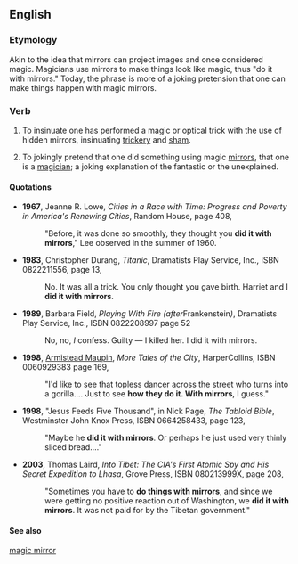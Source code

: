 ==English==

===Etymology===
Akin to the idea that mirrors can project images and once considered magic. Magicians use mirrors to make things look like magic, thus "do it with mirrors." Today, the phrase is more of a joking pretension that one can make things happen with magic mirrors.

===Verb===
{{en-verb|does something with mirrors|doing something with mirrors|did something with mirrors|done something with mirrors|inf=to [[do]] (something) [[with]] [[mirrors]]}}
#{{transitive}} {{idiom}} To insinuate one has performed a magic or optical trick with the use of hidden mirrors, insinuating [[trickery]] and [[sham]]. 
# {{transitive}} {{idiom}} To jokingly pretend that one did something using magic [[mirrors]], that one is a [[magician]]; a joking explanation of the fantastic or the unexplained. 

====Quotations====
*'''1967''', Jeanne R. Lowe, ''Cities in a Race with Time: Progress and Poverty in America's Renewing Cities'', Random House, page 408,<!--unconfirmed ---- just bgc on-results-page view -->
*:"Before, it was done so smoothly, they thought you '''did it with mirrors'''," Lee observed in the summer of 1960.
*'''1983''', Christopher Durang, ''Titanic'', Dramatists Play Service, Inc., ISBN 0822211556, page 13,
*:No. It was all a trick. You only thought you gave birth. Harriet and I '''did it with mirrors'''.
*'''1989''', Barbara Field, ''Playing With Fire (after ''Frankenstein'')'', Dramatists Play Service, Inc., ISBN 0822208997 page 52
*:No, no, ''I'' confess. Guilty — I killed her. I did it with mirrors.
*'''1998''', [[w:Armistead Maupin|Armistead Maupin]], ''More Tales of the City'', HarperCollins, ISBN 0060929383 page 169,
*:"I'd like to see that topless dancer across the street who turns into a gorilla.... Just to see '''how they do it. With mirrors''', I guess."
*'''1998''', "Jesus Feeds Five Thousand", in Nick Page, ''The Tabloid Bible'', Westminster John Knox Press, ISBN 0664258433, page 123,
*:"Maybe he '''did it with mirrors'''. Or perhaps he just used very thinly sliced bread...."
*'''2003''', Thomas Laird, ''Into Tibet: The CIA's First Atomic Spy and His Secret Expedition to Lhasa'', Grove Press, ISBN 080213999X, page 208,
*:"Sometimes you have to '''do things with mirrors''', and since we were getting no positive reaction out of Washington, we '''did it with mirrors'''. It was not paid for by the Tibetan government."

====See also====
[[magic mirror]]